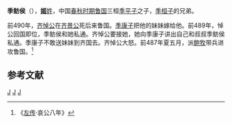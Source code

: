{{模板:Infobox 先秦人物
|名称= 季鲂侯
|姓=姬
|氏=
|名=鲂侯
|字=
|别名=
|别字=
|谥号=
|时代=春秋
|国家=[[鲁国|鲁国]] 
|出生=
|逝世日期=
|父=[[季悼子|季悼子]]
}}
'''季鲂侯'''（{{bd|？||？||catIdx=J季}}），[[姬姓|'''姬'''姓]]，中国[[春秋时期|春秋时期]][[鲁国|鲁国]]三桓[[季平子|季平子]]之子，[[季桓子|季桓子]]的兄弟。 

前490年，[[齐悼公|齐悼公]]在[[齐景公|齐景公]]死后来鲁国。[[季康子|季康子]]把他的妹妹嫁给他。前489年，悼公回国即位，季鲂侯和她私通。齐悼公要接她，她向季康子讲出自己和叔叔季鲂侯私通。季康子不敢送妹妹到齐国去。齐悼公大怒。前487年夏五月，派[[鲍牧|鲍牧]]带兵进攻鲁国。<ref>《[[左传|左传]]·哀公八年》</ref>

==参考文献==
<references/>
[[Category:鲁国人|J]]
[[Category:春秋战国政治人物|J]]
[[Category:春秋人|J]]